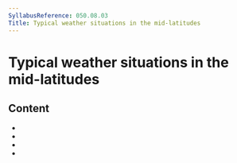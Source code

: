 ```yaml
---
SyllabusReference: 050.08.03
Title: Typical weather situations in the mid-latitudes
---
```


# Typical weather situations in the mid-latitudes

## Content

- <Link href="050.08.03.01" />
- <Link href="050.08.03.02" />
- <Link href="050.08.03.03" />
- <Link href="050.08.03.04" />
